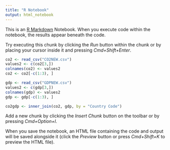 ```yaml
---
title: "R Notebook"
output: html_notebook
---
```


This is an [R Markdown](http://rmarkdown.rstudio.com) Notebook. When you execute code within the notebook, the results appear beneath the code. 

Try executing this chunk by clicking the *Run* button within the chunk or by placing your cursor inside it and pressing *Cmd+Shift+Enter*. 

```r
co2 <- read_csv("CO2NEW.csv")
values2 <- c(co2[3,])
colnames(co2) <- values2
co2 <- co2[-c(1:3), ]
```

```r
gdp <- read_csv("GDPNEW.csv")
values2 <- c(gdp[3,])
colnames(gdp) <- values2
gdp <- gdp[-c(1:3), ]
```

```r
co2gdp <- inner_join(co2, gdp, by = "Country Code")
```
Add a new chunk by clicking the *Insert Chunk* button on the toolbar or by pressing *Cmd+Option+I*.

When you save the notebook, an HTML file containing the code and output will be saved alongside it (click the *Preview* button or press *Cmd+Shift+K* to preview the HTML file).
